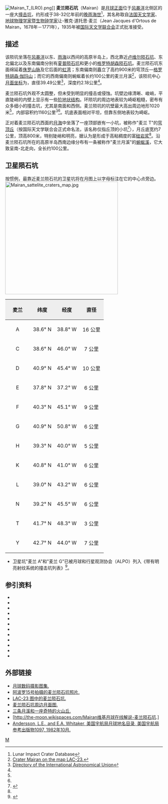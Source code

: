{{lunar crater data|
 image=Mairan crater 4158 h2.jpg|240px|
 caption=月球轨道器4号拍摄的图像|
 latitude=41.6|
 N_or_S=N|
 longitude=43.5|
 E_or_W=W|
 diameter=39.49公里|
 depth=2.18公里|
 colong=44|
 eponym=让-雅克·道托思·麦兰
}}
[[File:Mairan_T_(LRO).png|thumb]]]]
'''麦兰陨石坑'''（Mairan）是[[月球正面|月球正面]]位于[[风暴洋|风暴洋]]北侧区的一座大[[撞击坑|撞击坑]]，约形成于38-32亿年前的[[晚雨海世|晚雨海世]]<ref name=LICD>Lunar Impact Crater Database</ref>，其名称取自[[法国|法国]][[天文学家|天文学家]]、[[地球物理学|地球物理学家]]暨[[时间生物学|生物钟学家]]让-雅克·道托思·麦兰（Jean Jacques d'Ortous de Mairan，1678年－1771年），1935年被[[国际天文学联合会|国际天文学联合会]]正式批准接受。

==描述==  
该陨坑坐落在[[风暴洋|风暴洋]]以东、[[雨海|雨海]]以西间的高原半岛上，西北靠近[[卢维尔陨石坑|卢维尔陨石坑]]、东北偏北以及东南偏南分别有[[夏普陨石坑|夏普陨石坑]]和更小的[[格罗特胡森陨石坑|格罗特胡森陨石坑]]。麦兰陨石坑东面绵延着[[侏罗山脉_(月球)|侏罗山脉]]及它后面的[[虹湾|虹湾]]；东南偏南则矗立了高约900米的穹顶丘—[[格罗特胡森·伽玛山|格罗特胡森·伽玛山]]；而它的西南偏南则蜿蜒着长约100公里的麦兰月溪<ref>[http://planetarynames.wr.usgs.gov/images/Lunar/lac_23_lo.pdf Crater Mairan on the map LAC-23.]</ref>，该陨坑中心[[月面坐标|月面坐标]]为{{Coord|41.6|N|43.5|W|globe:Moon|nogoogle=1|noosm=1}}，直径39.49公里<ref name="IAU">[http://planetarynames.wr.usgs.gov/Feature/3597 Directory of the International Astronomical Union]</ref>，深度约2.18公里<ref name="LICD"/>。

麦兰陨石坑外观不太圆整，但未受到明显的撞击或侵蚀。坑壁边缘清晰、峻峭，平直陡峭的内壁上显示有一些[[wiktionary:terrace|阶地状结构]]。环陨坑的周边地表较为崎岖粗糙，密布有众多细小的撞击坑，尤其是南面和西侧。麦兰陨坑的坑壁最大高出周边地形1020米<ref name="LICD"/>，内部容积约1160公里<sup>3</sup><ref name="LICD"/>。坑底表面相对平坦，但靠东侧地表较为崎岖。

正对着麦兰陨石坑西面的[[月海|月海]]中坐落了一座顶部嵌有一小坑，被称作"麦兰 T"的[[月丘|穹顶丘]]（按国际天文学联合会正式命名法，该名称仅指丘顶的小坑<ref>{{GPN|3597|Mairan}}</ref>），月丘底宽约7公里，顶高800米，特别陡峭和明亮，据认为是形成于高粘稠度的富[[硅|硅]][[岩浆|岩浆]]<ref name=Lena_2013/>。沿麦兰陨石坑所在的高原半岛西南边缘分布有一条被称作"麦兰月溪"的[[月溪#構造|蜿蜒溪]]，它大致呈南-北走向，全长约100公里。

==卫星陨石坑==
按惯例，最靠近麦兰陨石坑的卫星坑将在月图上以字母标注在它的中心点旁边。
[[Image:Mairan_sattelite_craters_map.jpg|360px]]

{| class="wikitable"
!width="25%" style="background:#eeeeee;" |麦兰 
!width="25%" style="background:#eeeeee;" |纬度
!width="25%" style="background:#eeeeee;" |经度
!width="25%" style="background:#eeeeee;" |直径
|-
|align="center"|A
|align="center"|38.6° N
|align="center"|38.8° W
|align="center"|16 公里
|-
|align="center"|C
|align="center"|38.6° N
|align="center"|46.0° W
|align="center"|7 公里
|-
|align="center"|D
|align="center"|40.9° N
|align="center"|45.4° W
|align="center"|10 公里
|-
|align="center"|E
|align="center"|37.8° N
|align="center"|37.2° W
|align="center"|6 公里
|-
|align="center"|F
|align="center"|40.3° N
|align="center"|45.1° W
|align="center"|9 公里
|-
|align="center"|G
|align="center"|40.9° N
|align="center"|50.8° W
|align="center"|6 公里
|-
|align="center"|H
|align="center"|39.3° N
|align="center"|40.0° W
|align="center"|5 公里
|-
|align="center"|K
|align="center"|40.8° N
|align="center"|41.0° W
|align="center"|6 公里
|-
|align="center"|L
|align="center"|39.0° N
|align="center"|43.2° W
|align="center"|6 公里
|-
|align="center"|N
|align="center"|39.2° N
|align="center"|45.5° W
|align="center"|6 公里
|-
|align="center"|T
|align="center"|41.7° N
|align="center"|48.3° W
|align="center"|3 公里
|-
|align="center"|Y
|align="center"|42.7° N
|align="center"|44.0° W
|align="center"|7 公里
|}{{clear}}
* 卫星坑"麦兰 A"和"麦兰 G"已被月球和行星观测协会（ALPO）列入《带有明亮射纹系统的撞击坑列表》<ref>{{Cite web |url=http://www.zone-vx.com/alpo-rays-table.pdf |title=List of craters with a bright system of rays of the Association of Lunar and Planetary Astronomy(ALPO) |accessdate=2017-04-02 |archive-date=2016-03-04 |archive-url=https://web.archive.org/web/20160304213831/http://www.zone-vx.com/alpo-rays-table.pdf |dead-url=yes }}</ref>。

==参引资料==
{{reflist|refs=
<ref name=Lena_2013>{{cite book
 |title    =Lunar Domes: Properties and Formation Processes
 |url      =https://books.google.com/books?id=6F5h39Azb1kC&pg=PT10&dq=Mairan
 |author   =Lena R.
 |author2   =Wöhler C.
 |author3   =Phillips J.
 |author4   =Chiocchetta M. T.
 |date     =2013
 |publisher=Springer Science & Business Media
 |pages    =vii, 5–13, 35, 42 
 |isbn     =9788847026377
 |doi      =10.1007/978-88-470-2637-7
}}</ref>
}}
{{refbegin}}
* {{cite book
  | last1 = Andersson
  | first1 = L. E.
  | last2 = Whitaker
  | first2 = E. A.
  | authorlink2 = Ewen Whitaker
  | date = 1982
  | title = NASA Catalogue of Lunar Nomenclature
  | publisher = NASA RP-1097
  | ref = harv
  | url = http://planet4589.org/astro/lunar/RP-1097.pdf
  | deadurl = yes
  | archiveurl = https://web.archive.org/web/20141006125838/http://planet4589.org/astro/lunar/RP-1097.pdf
  | archivedate = 2014-10-06
  | access-date = 2016-03-08
  }}
* {{cite web
  | last = Blue
  | first = Jennifer
  | date = July 25, 2007
  | title = Gazetteer of Planetary Nomenclature
  | publisher = [[United_States_Geological_Survey|USGS]]
  | url = http://planetarynames.wr.usgs.gov/Feature/3597
  | accessdate = 2015-12-31
  | ref = harv
  }}
* {{cite book
  | last1 = Bussey
  | first1 = B.
  | authorlink1 = Ben Bussey
  | last2 = Spudis
  | first2 = P.
  | authorlink2 = Paul Spudis
  | date = 2004
  | title = The Clementine Atlas of the Moon
  | publisher = Cambridge University Press
  | location = New York
  | isbn = 978-0-521-81528-4
  | ref = harv
  }}
* {{cite book
  | last1 = Cocks
  | first1 = Elijah E.
  | last2 = Cocks
  | first2 = Josiah C.
  | date = 1995
  | title = Who's Who on the Moon: A Biographical Dictionary of Lunar Nomenclature
  | url = https://archive.org/details/isbn_9780936389271
  | publisher = Tudor Publishers
  | isbn = 978-0-936389-27-1
  | ref = harv
  }}
* {{cite web
  | last = McDowell
  | first = Jonathan
  | date = July 15, 2007
  | url = http://host.planet4589.org/astro/lunar/
  | title = Lunar Nomenclature
  | publisher = Jonathan's Space Report
  | accessdate = 2007-10-24
  | ref = harv
  | archive-date = 2019-06-21
  | archive-url = https://web.archive.org/web/20190621012337/http://host.planet4589.org/astro/lunar/
  | dead-url = no
  }}
* {{cite journal| last1 = Menzel| first1 = D. H.| last2 = Minnaert| first2 = M.| last3 = Levin| first3 = B.| last4 = Dollfus| first4 = A.| last5 = Bell| first5 = B.| title = Report on Lunar Nomenclature by the Working Group of Commission 17 of the IAU| doi = 10.1007/BF00171763| journal = Space Science Reviews| volume = 12| issue = 2| pages = 136–186| date = 1971| bibcode = 1971SSRv...12..136M| ref = harv}}
* {{cite book
  | first = Patrick
  | last = Moore
  | authorlink = Patrick Moore
  | date = 2001
  | title = On the Moon
  | url = https://archive.org/details/patrickmooreonmo00patr
  | publisher = Sterling Publishing Co.
  | isbn = 978-0-304-35469-6
  | ref = harv
  }}
* {{cite book
  | first = Fred W.
  | last = Price
  | date = 1988
  | title = The Moon Observer's Handbook
  | publisher = Cambridge University Press
  | isbn = 978-0-521-33500-3
  | ref = harv
  }}
* {{cite book
  | last = Rükl
  | first = Antonín
  | authorlink = Antonín Rükl
  | date = 1990
  | title = Atlas of the Moon
  | publisher = Kalmbach Books
  | isbn = 978-0-913135-17-4
  | ref = harv
  }}
* {{cite book
  | last = Webb
  | first = Rev. T. W.
  | authorlink = Thomas William Webb
  | date = 1962
  | title = Celestial Objects for Common Telescopes
  | url = https://archive.org/details/celestialobjects00webb
  | edition = 6th revised
  | publisher = Dover
  | isbn = 978-0-486-20917-3
  | ref = harv
  }}
* {{cite book
  | first = Ewen A.
  | last = Whitaker
  | authorlink = Ewen Whitaker
  | date = 2003
  | title = Mapping and Naming the Moon
  | publisher = Cambridge University Press
  | isbn = 978-0-521-54414-6
  | ref = harv
  | url = https://books.google.com/books?id=aV1i27jDYL8C
  }}
* {{cite book
 |title     =Observing the Moon
 |url       =https://books.google.com/books?id=TWtLIOlPwS4C
 |author    =Wlasuk, Peter T.
 |date      =2000
 |publisher =Springer Science & Business Media
 |isbn      =978-1-852-33193-1
}}
{{refend}}

==外部链接==
*[http://www.lpi.usra.edu/resources/lunar_orbiter/bin/srch_nam.shtml?Mairan%7C0 月球数码摄影图集.]
*[http://www.lpi.usra.edu/resources/apollo/search/feature/?feature=Mairan 阿波罗15号拍摄的麦兰陨石坑照片.]
*[http://www.lpi.usra.edu/resources/mapcatalog/LAC/lac23/ LAC-23 图中的麦兰陨石坑.]
*[http://www.lpi.usra.edu/resources/mapcatalog/usgs/I805/ 麦兰陨石坑周边月面图.]
*[https://web.archive.org/web/20150519014139/http://www.lpod.org/?m=20060526 三条月溪和一座奇特的火山丘.]
*[http://the-moon.wikispaces.com/Mairan维基月球在线解说-麦兰陨石坑.]{{dead link|date=2018年5月 |bot=InternetArchiveBot |fix-attempted=yes }}
*[http://planet4589.org/astro/lunar/RP-1097.pdf Andersson, L.E., and E.A. Whitaker, 美国宇航局月球地名目录, 美国宇航局参考出版物1097, 1982年10月.]{{Wayback|url=http://planet4589.org/astro/lunar/RP-1097.pdf |date=20141006125838 }}

[[Category:月球环形山|M]]
{{月球環形山 (L-N)}}